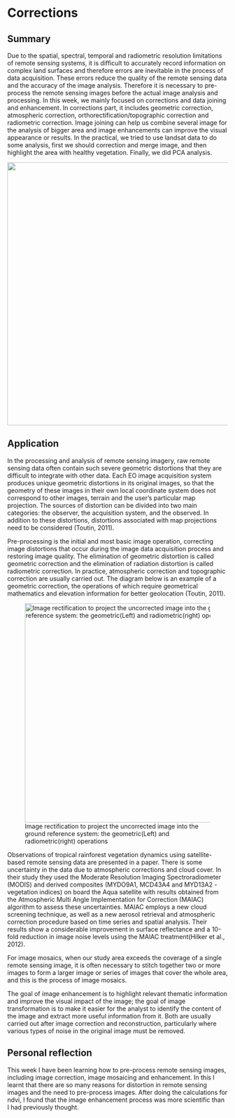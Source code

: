 # Corrections

## Summary

Due to the spatial, spectral, temporal and radiometric resolution limitations of remote sensing systems, it is difficult to accurately record information on complex land surfaces and therefore errors are inevitable in the process of data acquisition. These errors reduce the quality of the remote sensing data and the accuracy of the image analysis. Therefore it is necessary to pre-process the remote sensing images before the actual image analysis and processing. In this week, we mainly focused on corrections and data joining and enhancement. In corrections part, it includes geometric correction, atmospheric correction, orthorectification/topographic correction and radiometric correction. Image joining can help us combine several image for the analysis of bigger area and image enhancements can improve the visual appearance or results. In the practical, we tried to use landsat data to do some analysis, first we should correction and merge image, and then highlight the area with healthy vegetation. Finally, we did PCA analysis.

![](04.jpg){width="600"}

## Application

In the processing and analysis of remote sensing imagery, raw remote sensing data often contain such severe geometric distortions that they are difficult to integrate with other data. Each EO image acquisition system produces unique geometric distortions in its original images, so that the geometry of these images in their own local coordinate system does not correspond to other images, terrain and the user's particular map projection. The sources of distortion can be divided into two main categories: the observer, the acquisition system, and the observed. In addition to these distortions, distortions associated with map projections need to be considered (Toutin, 2011).

Pre-processing is the initial and most basic image operation, correcting image distortions that occur during the image data acquisition process and restoring image quality. The elimination of geometric distortion is called geometric correction and the elimination of radiation distortion is called radiometric correction. In practice, atmospheric correction and topographic correction are usually carried out. The diagram below is an example of a geometric correction, the operations of which require geometrical mathematics and elevation information for better geolocation  (Toutin, 2011).

![Image rectification to project the uncorrected image into the ground reference system: the geometric(Left) and radiometric(right) operations](05.jpg){width="500"}

Observations of tropical rainforest vegetation dynamics using satellite-based remote sensing data are presented in a paper. There is some uncertainty in the data due to atmospheric corrections and cloud cover. In their study they used the Moderate Resolution Imaging Spectroradiometer (MODIS) and derived composites (MYDO9A1, MCD43A4 and MYD13A2 - vegetation indices) on board the Aqua satellite with results obtained from the Atmospheric Multi Angle Implementation for Correction (MAIAC) algorithm to assess these uncertainties. MAIAC employs a new cloud screening technique, as well as a new aerosol retrieval and atmospheric correction procedure based on time series and spatial analysis. Their results show a considerable improvement in surface reflectance and a 10-fold reduction in image noise levels using the MAlAC treatment(Hilker et al., 2012).

For image mosaics, when our study area exceeds the coverage of a single remote sensing image, it is often necessary to stitch together two or more images to form a larger image or series of images that cover the whole area, and this is the process of image mosaics.

The goal of image enhancement is to highlight relevant thematic information and improve the visual impact of the image; the goal of image transformation is to make it easier for the analyst to identify the content of the image and extract more useful information from it. Both are usually carried out after image correction and reconstruction, particularly where various types of noise in the original image must be removed.

## Personal reflection

This week I have been learning how to pre-process remote sensing images, including image correction, image mosaicing and enhancement. In this I learnt that there are so many reasons for distortion in remote sensing images and the need to pre-process images. After doing the calculations for ndvi, I found that the image enhancement process was more scientific than I had previously thought.

